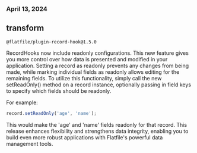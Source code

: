### April 13, 2024

## transform

`@flatfile/plugin-record-hook@1.5.0`

RecordHooks now include readonly configurations. This new feature gives you more control over how data is presented and modified in your application.
Setting a record as readonly prevents any changes from being made, while marking individual fields as readonly allows editing for the remaining fields.
To utilize this functionality, simply call the new setReadOnly() method on a record instance, optionally passing in field keys to specify which fields should be readonly.

For example:

```js
record.setReadOnly('age', 'name');
```

This would make the 'age' and 'name' fields readonly for that record.
This release enhances flexibility and strengthens data integrity, enabling you to build even more robust applications with Flatfile's powerful data management tools.
